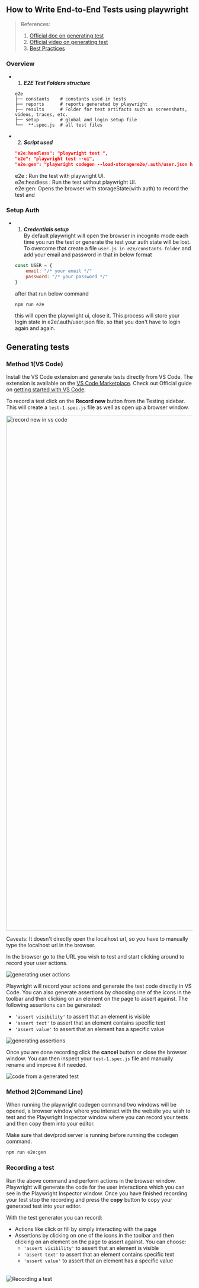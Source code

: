 



## How to Write End-to-End Tests using playwright

> References:
> 1. [Official doc on generating test](https://playwright.dev/docs/codegen#recording-a-test)
> 2. [Official video on generating test](https://www.youtube.com/watch?v=LM4yqrOzmFE)
> 3. [Best Practices](https://playwright.dev/docs/best-practices)


### Overview

- 1. **_E2E Test Folders structure_**

   ```
   e2e
   ├── constants    # constants used in tests
   ├── reports      # reports generated by playwright
   ├── results      # Folder for test artifacts such as screenshots, videos, traces, etc.
   ├── setup        # global and login setup file
   └──  **.spec.js  # all test files 

   ```

- 2. **_Script used_**

   ```json filename="package.json"
   "e2e:headless": "playwright test ",
   "e2e": "playwright test --ui",
   "e2e:gen": "playwright codegen --load-storage=e2e/.auth/user.json http://localhost:4001 "
   ```

   e2e : Run the test with playwright UI.\
   e2e:headless : Run the test without playwright UI. \
   e2e:gen: Opens the browser with storageState(with auth) to record the test
   and  


### Setup Auth
- 1. **_Credentials setup_**  
   By default playwright will open the browser in incognito mode each time you
   run the test or generate the test your auth state will be lost. To overcome
   that create a file `user.js in e2e/constants folder` and add your email and password in
   that in below format
   ```js filename="e2e/constants/user.js"
   const USER = {
       email: "/* your email */"
       password: "/* your password */"
   }
   ```
   after that run below command
   ```bash
   npm run e2e
   ```
   this will open the playwright ui, close it. This process will store your
   login state in e2e/.auth/user.json file. so that you don't have to login again and again.


## Generating tests

### Method 1(VS Code)

Install the VS Code extension and generate tests directly from VS Code. The
extension is available on the
[VS Code Marketplace](https://marketplace.visualstudio.com/items?itemName=ms-playwright.playwright).
Check out Official guide on
[getting started with VS Code](https://playwright.dev/docs/getting-started-vscode).

To record a test click on the **Record new** button from the Testing sidebar.
This will create a `test-1.spec.js` file as well as open up a browser window.

<img
  width="1385"
  alt="record new in vs code"
  src="https://user-images.githubusercontent.com/13063165/220961665-615d0ab8-3f0b-439c-ad0b-0424d9aa154b.png"
/>

<Callout type="info" emoji="ℹ️">
  Caveats: It doesn't directly open the localhost url, so you have to manually
  type the localhost url in the browser.
</Callout>

In the browser go to the URL you wish to test and start clicking around to
record your user actions.

![generating user actions](https://github.com/microsoft/playwright/assets/13063165/1d4c8f37-8325-4816-a665-d0e95e63f509)

Playwright will record your actions and generate the test code directly in VS
Code. You can also generate assertions by choosing one of the icons in the
toolbar and then clicking on an element on the page to assert against. The
following assertions can be generated:

- `'assert visibility'` to assert that an element is visible
- `'assert text'` to assert that an element contains specific text
- `'assert value'` to assert that an element has a specific value

![generating assertions](https://github.com/microsoft/playwright/assets/13063165/d131eb35-b2ca-4bf4-a8ac-88b6e40dcf07)

Once you are done recording click the **cancel** button or close the browser
window. You can then inspect your `test-1.spec.js` file and manually rename and
improve it if needed.

![code from a generated test](https://github.com/microsoft/playwright/assets/13063165/2ba4c212-4713-460a-b054-6dc6b67a9a7c)

### Method 2(Command Line)

When running the playwright codegen command two windows will be opened, a
browser window where you interact with the website you wish to test and the
Playwright Inspector window where you can record your tests and then copy them
into your editor.

<Callout type="warning" emoji="⚠️">
  Make sure that dev/prod server is running before running the codegen command.
</Callout>

```bash filename="codegen command"
npm run e2e:gen
```

### Recording a test

Run the above command and perform actions in the browser window. Playwright will
generate the code for the user interactions which you can see in the Playwright
Inspector window. Once you have finished recording your test stop the recording
and press the **copy** button to copy your generated test into your editor.

With the test generator you can record:

- Actions like click or fill by simply interacting with the page
- Assertions by clicking on one of the icons in the toolbar and then clicking on
  an element on the page to assert against. You can choose:
  - `'assert visibility'` to assert that an element is visible
  - `'assert text'` to assert that an element contains specific text
  - `'assert value'` to assert that an element has a specific value

######

![Recording a test](https://github.com/microsoft/playwright/assets/13063165/34a79ea1-639e-4cb3-8115-bfdc78e3d34d)
